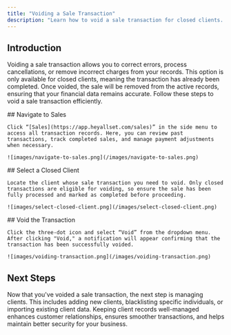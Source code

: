 ```yaml
---
title: "Voiding a Sale Transaction"
description: "Learn how to void a sale transaction for closed clients. Correct payment errors, handle cancellations, and maintain accurate financial records by following these simple steps."
---
```


## Introduction

Voiding a sale transaction allows you to correct errors, process cancellations, or remove incorrect charges from your records. This option is only available for closed clients, meaning the transaction has already been completed. Once voided, the sale will be removed from the active records, ensuring that your financial data remains accurate. Follow these steps to void a sale transaction efficiently.

<Steps>
  <Step title="Step 1">
    ## Navigate to Sales

    Click “[Sales](https://app.heyallset.com/sales)” in the side menu to access all transaction records. Here, you can review past transactions, track completed sales, and manage payment adjustments when necessary.

    ![images/navigate-to-sales.png](/images/navigate-to-sales.png)
  </Step>
  <Step title="Step 2">
    ## Select a Closed Client

    Locate the client whose sale transaction you need to void. Only closed transactions are eligible for voiding, so ensure the sale has been fully processed and marked as completed before proceeding.

    ![images/select-closed-client.png](/images/select-closed-client.png)
  </Step>
  <Step title="Step 3">
    ## Void the Transaction

    Click the three-dot icon and select “Void” from the dropdown menu. After clicking "Void," a notification will appear confirming that the transaction has been successfully voided.

    ![images/voiding-transaction.png](/images/voiding-transaction.png)
  </Step>
</Steps>

## Next Steps

Now that you've voided a sale transaction, the next step is managing clients. This includes adding new clients, blacklisting specific individuals, or importing existing client data. Keeping client records well-managed enhances customer relationships, ensures smoother transactions, and helps maintain better security for your business.